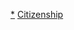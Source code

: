 {{sidebar
| name = 加拿大公民与移民
| style = border-color:grey;
| title = 加拿大公民与移民
| image = [[File:Flag of Canada (Pantone).svg|40px]]
| headingstyle = background: #E9E9E9;
| class = plainlist

| heading1 = 移民 
| content1 =
* [[移民加拿大]]
* {{Link-en|移民加拿大历史|History of immigration to Canada}}
* {{Link-en|移民加拿大的经济影响|Economic impact of immigration to Canada}}
* [[加拿大永久居民]]
* [[加拿大永久居民卡|加拿大永久居民卡（枫叶卡）]]
* {{Link-en|加拿大临时居留权|Temporary residency in Canada}}

| heading2 = 国籍
| content2 =
* {{Link-en|加拿大国籍法历史|History of Canadian nationality law}}
* {{Link-en|加拿大公民测试|Canadian Citizenship Test}}
* [[公民宣誓 (加拿大)|公民宣誓]]
* [[加拿大公民]]
* [[加拿大護照]]
* {{Link-en|加拿大荣誉公民|Honorary Canadian citizenship}}
* [[英聯邦公民]]

| heading3 = 法律
| content3 =
* {{Link-en|1869年加拿大移民法|Immigration Act, 1869}}
* [[1946年加拿大公民身份法令]]
* [[加拿大國籍法|1976年加拿大国籍法]]
* [[加拿大移民和难民保护法]]
* {{Link-en|加拿大保护移民系统法|Protecting Canada's Immigration System Act}}
* {{Link-en|加拿大的移民及难民法律|Canadian immigration and refugee law}}

| heading4 = 政府机构
| content4 =
* [[加拿大移民、难民及公民部]]
* [[加拿大边境服务局]]
* {{Link-en|加拿大移民和难民署|Immigration and Refugee Board}}
* [[加拿大公共安全部]]
}}
<noinclude>
[[Category:移民加拿大|*]]
[[Category:加拿大导航模板|Citizenship]]
</noinclude>